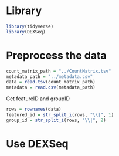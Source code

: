 # Library

```{r}
library(tidyverse)
library(DEXSeq)
```
# Preprocess the data 

```{r}
count_matrix_path = "../CountMatrix.tsv"
metadata_path = "../metadata.csv"
data = read.tsv(count_matrix_path)
metadata = read.csv(metadata_path)
```
Get featureID and groupID

```{r}
rows = rownames(data)
featured_id = str_split_i(rows, "\\|", 1) 
group_id = str_split_i(rows, "\\|", 2) 
```

# Use DEXSeq

